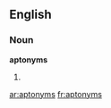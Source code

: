 ==English==

===Noun===
'''aptonyms'''

# {{plural of|[[aptonym]]}}

[[ar:aptonyms]]
[[fr:aptonyms]]